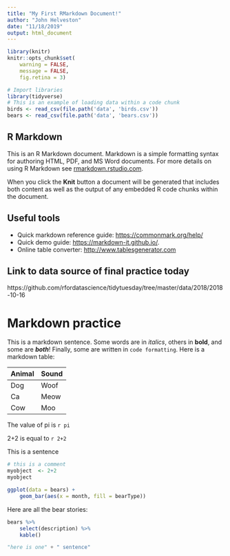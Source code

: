 ```yaml
---
title: "My First RMarkdown Document!"
author: "John Helveston"
date: "11/18/2019"
output: html_document
---
```


```r
library(knitr)
knitr::opts_chunk$set(
    warning = FALSE,
    message = FALSE,
    fig.retina = 3)

# Import libraries
library(tidyverse)
# This is an example of loading data within a code chunk
birds <- read_csv(file.path('data', 'birds.csv'))
bears <- read_csv(file.path('data', 'bears.csv'))
```

## R Markdown

This is an R Markdown document. Markdown is a simple formatting syntax for authoring HTML, PDF, and MS Word documents. For more details on using R Markdown see [rmarkdown.rstudio.com](http://rmarkdown.rstudio.com).

When you click the **Knit** button a document will be generated that includes both content as well as the output of any embedded R code chunks within the document.

## Useful tools

- Quick markdown reference guide: [https://commonmark.org/help/](https://commonmark.org/help/)
- Quick demo guide: [https://markdown-it.github.io/](https://markdown-it.github.io/).
- Online table converter: [http://www.tablesgenerator.com](http://www.tablesgenerator.com/markdown_tables)

## Link to data source of final practice today

https://github.com/rfordatascience/tidytuesday/tree/master/data/2018/2018-10-16


# Markdown practice

This is a markdown sentence. Some words are in *italics*, others in **bold**, and some are ***both***! Finally, some are written in `code formatting`. Here is a markdown table:

Animal | Sound
---|-------
Dog      | Woof
Ca |       Meow
Cow | Moo



The value of pi is `r pi`

2+2 is equal to `r 2+2`

This is a sentence

```r
# this is a comment
myobject  <- 2+2
myobject
```


```r
ggplot(data = bears) +
    geom_bar(aes(x = month, fill = bearType))
```

Here are all the bear stories:

```r
bears %>%
    select(description) %>% 
    kable()
```


```python
"here is one" + " sentence"
```

